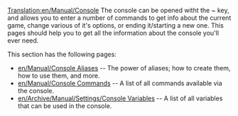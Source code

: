 [[Translation:en/Manual/Console]]
The console can be opened witht the ~ key, and allows you to enter a number of commands to get info about the current game, change various of it's options, or ending it/starting a new one. This pages should help you to get all the information about the console you'll ever need.

This section has the following pages:
* [[en/Manual/Console Aliases]] -- The power of aliases; how to create them, how to use them, and more.
* [[en/Manual/Console Commands]] -- A list of all commands available via the console.
* [[en/Archive/Manual/Settings/Console Variables]] -- A list of all variables that can be used in the console.